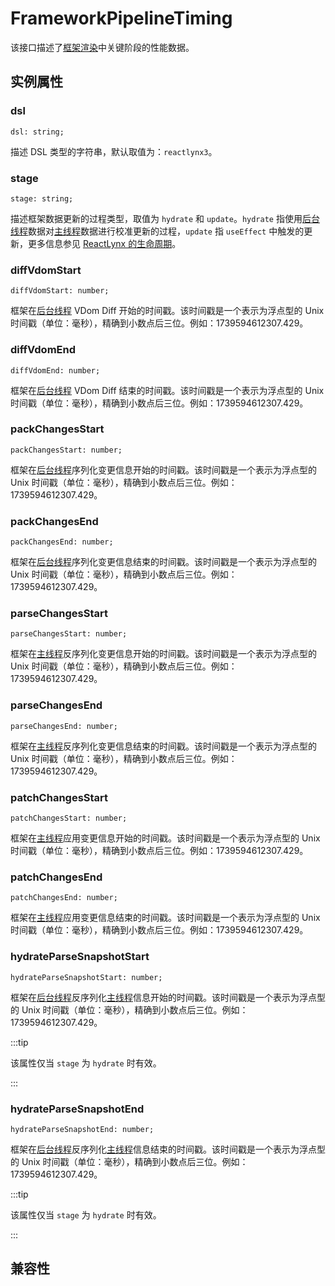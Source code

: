 
# FrameworkPipelineTiming

该接口描述了[框架渲染](guide/spec#framework-rendering)中关键阶段的性能数据。

## 实例属性

### dsl

```tsx
dsl: string;
```

描述 DSL 类型的字符串，默认取值为：`reactlynx3`。

### stage

```tsx
stage: string;
```

描述框架数据更新的过程类型，取值为 `hydrate` 和 `update`。`hydrate` 指使用[后台线程](guide/spec.html#background-thread-aka-off-main-thread)数据对[主线程](guide/spec.html#main-thread-or-lynx-main-thread)数据进行校准更新的过程，`update` 指 `useEffect` 中触发的更新，更多信息参见 [ReactLynx 的生命周期](react/lifecycle)。

### diffVdomStart

```tsx
diffVdomStart: number;
```

框架在[后台线程](guide/spec.html#background-thread-aka-off-main-thread) VDom Diff 开始的时间戳。该时间戳是一个表示为浮点型的 Unix 时间戳（单位：毫秒），精确到小数点后三位。例如：1739594612307.429。

### diffVdomEnd

```tsx
diffVdomEnd: number;
```

框架在[后台线程](guide/spec.html#background-thread-aka-off-main-thread) VDom Diff 结束的时间戳。该时间戳是一个表示为浮点型的 Unix 时间戳（单位：毫秒），精确到小数点后三位。例如：1739594612307.429。

### packChangesStart

```tsx
packChangesStart: number;
```

框架在[后台线程](guide/spec.html#background-thread-aka-off-main-thread)序列化变更信息开始的时间戳。该时间戳是一个表示为浮点型的 Unix 时间戳（单位：毫秒），精确到小数点后三位。例如：1739594612307.429。

### packChangesEnd

```tsx
packChangesEnd: number;
```

框架在[后台线程](guide/spec.html#background-thread-aka-off-main-thread)序列化变更信息结束的时间戳。该时间戳是一个表示为浮点型的 Unix 时间戳（单位：毫秒），精确到小数点后三位。例如：1739594612307.429。

### parseChangesStart

```tsx
parseChangesStart: number;
```

框架在[主线程](guide/spec.html#main-thread-or-lynx-main-thread)反序列化变更信息开始的时间戳。该时间戳是一个表示为浮点型的 Unix 时间戳（单位：毫秒），精确到小数点后三位。例如：1739594612307.429。

### parseChangesEnd

```tsx
parseChangesEnd: number;
```

框架在[主线程](guide/spec.html#main-thread-or-lynx-main-thread)反序列化变更信息结束的时间戳。该时间戳是一个表示为浮点型的 Unix 时间戳（单位：毫秒），精确到小数点后三位。例如：1739594612307.429。

### patchChangesStart

```tsx
patchChangesStart: number;
```

框架在[主线程](guide/spec.html#main-thread-or-lynx-main-thread)应用变更信息开始的时间戳。该时间戳是一个表示为浮点型的 Unix 时间戳（单位：毫秒），精确到小数点后三位。例如：1739594612307.429。

### patchChangesEnd

```tsx
patchChangesEnd: number;
```

框架在[主线程](guide/spec.html#main-thread-or-lynx-main-thread)应用变更信息结束的时间戳。该时间戳是一个表示为浮点型的 Unix 时间戳（单位：毫秒），精确到小数点后三位。例如：1739594612307.429。

### hydrateParseSnapshotStart

```tsx
hydrateParseSnapshotStart: number;
```

框架在[后台线程](guide/spec.html#background-thread-aka-off-main-thread)反序列化[主线程](guide/spec.html#main-thread-or-lynx-main-thread)信息开始的时间戳。该时间戳是一个表示为浮点型的 Unix 时间戳（单位：毫秒），精确到小数点后三位。例如：1739594612307.429。

:::tip

该属性仅当 `stage` 为 `hydrate` 时有效。

:::

### hydrateParseSnapshotEnd

```tsx
hydrateParseSnapshotEnd: number;
```

框架在[后台线程](guide/spec.html#background-thread-aka-off-main-thread)反序列化[主线程](guide/spec.html#main-thread-or-lynx-main-thread)信息结束的时间戳。该时间戳是一个表示为浮点型的 Unix 时间戳（单位：毫秒），精确到小数点后三位。例如：1739594612307.429。

:::tip

该属性仅当 `stage` 为 `hydrate` 时有效。

:::

## 兼容性


<LegacyCompatTable metadata="lynx-api/performance-api/framework-pipeline-timing" />
